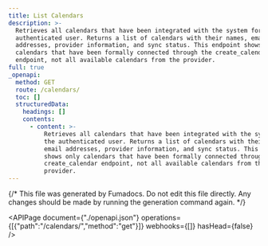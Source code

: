 ```yaml
---
title: List Calendars
description: >-
  Retrieves all calendars that have been integrated with the system for the
  authenticated user. Returns a list of calendars with their names, email
  addresses, provider information, and sync status. This endpoint shows only
  calendars that have been formally connected through the create_calendar
  endpoint, not all available calendars from the provider.
full: true
_openapi:
  method: GET
  route: /calendars/
  toc: []
  structuredData:
    headings: []
    contents:
      - content: >-
          Retrieves all calendars that have been integrated with the system for
          the authenticated user. Returns a list of calendars with their names,
          email addresses, provider information, and sync status. This endpoint
          shows only calendars that have been formally connected through the
          create_calendar endpoint, not all available calendars from the
          provider.
---
```


{/* This file was generated by Fumadocs.
Do not edit this file directly. Any changes should be made by running the generation command again. */}

<APIPage document={"./openapi.json"} operations={[{"path":"/calendars/","method":"get"}]} webhooks={[]} hasHead={false} />